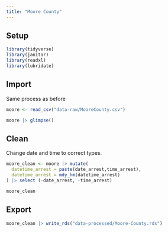```yaml
---
title: "Moore County"
---
```


## Setup

```r

library(tidyverse)
library(janitor)
library(readxl)
library(lubridate)
```

## Import 

Same process as before

```r
moore <- read_csv("data-raw/MooreCounty.csv")

moore |> glimpse()
```

## Clean

Change date and time to correct types.

```r
moore_clean <- moore |> mutate(
  datetime_arrest = paste(date_arrest,time_arrest),
  datetime_arrest = mdy_hm(datetime_arrest)
) |> select (-date_arrest, -time_arrest)

moore_clean
```

## Export

```r
moore_clean |> write_rds("data-processed/Moore-County.rds")
```

